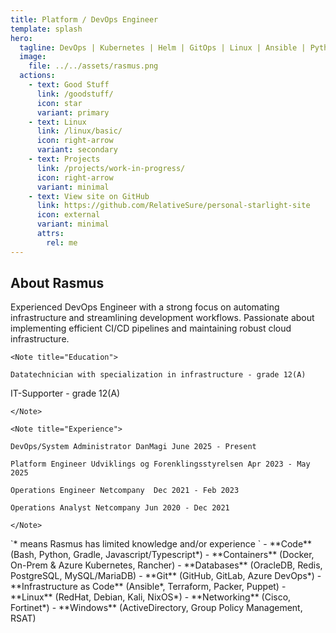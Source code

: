```yaml
---
title: Platform / DevOps Engineer 
template: splash
hero:
  tagline: DevOps | Kubernetes | Helm | GitOps | Linux | Ansible | Python | Automation | CI CD Pipelines | Docker | Innovative Thinker | Rapid Learner
  image:
    file: ../../assets/rasmus.png
  actions:
    - text: Good Stuff
      link: /goodstuff/
      icon: star
      variant: primary
    - text: Linux
      link: /linux/basic/
      icon: right-arrow
      variant: secondary
    - text: Projects
      link: /projects/work-in-progress/
      icon: right-arrow
      variant: minimal
    - text: View site on GitHub
      link: https://github.com/RelativeSure/personal-starlight-site
      icon: external
      variant: minimal
      attrs:
        rel: me
---
```


## About Rasmus

<CardGroup cols={2}>
  <Card title="About Me">
Experienced DevOps Engineer with a strong focus on automating infrastructure and streamlining
	development workflows.
Passionate about implementing efficient CI/CD pipelines and maintaining
	robust cloud infrastructure.

	<Note title="Education">

	Datatechnician with specialization in infrastructure - grade 12(A)

  IT-Supporter - grade 12(A)

	</Note>

	<Note title="Experience">

	DevOps/System Administrator DanMagi June 2025 - Present

	Platform Engineer Udviklings og Forenklingsstyrelsen Apr 2023 - May 2025

	Operations Engineer Netcompany  Dec 2021 - Feb 2023

	Operations Analyst Netcompany Jun 2020 - Dec 2021

	</Note>
  </Card>
  <Card title="Experience">
    <Note>`* means Rasmus has limited knowledge and/or experience `</Note>
	- **Code** (Bash, Python, Gradle, Javascript/Typescript*)
	- **Containers** (Docker, On-Prem & Azure Kubernetes, Rancher)
	- **Databases** (OracleDB, Redis, PostgreSQL, MySQL/MariaDB)
	- **Git** (GitHub, GitLab, Azure DevOps*)
	- **Infrastructure as Code** (Ansible*, Terraform, Packer, Puppet)
	- **Linux** (RedHat, Debian, Kali, NixOS*)
	- **Networking** (Cisco, Fortinet*)
	- **Windows** (ActiveDirectory, Group Policy Management, RSAT)
  </Card>
</CardGroup>
